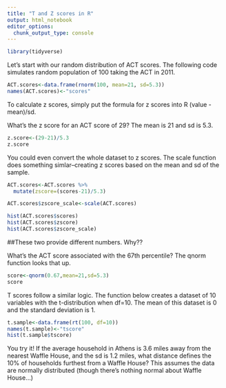 ```yaml
---
title: "T and Z scores in R"
output: html_notebook
editor_options: 
  chunk_output_type: console
---
```


```r
library(tidyverse)
```

Let's start with our random distribution of ACT scores. The following code simulates random population of 100 taking the ACT in 2011.

```r
ACT.scores<-data.frame(rnorm(100, mean=21, sd=5.3))
names(ACT.scores)<-"scores"
```

To calculate z scores, simply put the formula for z scores into R (value - mean)/sd. 

What's the z score for an ACT score of 29? The mean is 21 and sd is 5.3.

```r
z.score<-(29-21)/5.3
z.score
```

You could even convert the whole dataset to z scores. The scale function does something simlar--creating z scores based on the mean and sd of the sample.

```r
ACT.scores<-ACT.scores %>%
  mutate(zscore=(scores-21)/5.3)

ACT.scores$zscore_scale<-scale(ACT.scores)

hist(ACT.scores$scores)
hist(ACT.scores$zscore)
hist(ACT.scores$zscore_scale)
```

##These two provide different numbers. Why??

What's the ACT score associated with the 67th percentile? The qnorm function looks that up.

```r
score<-qnorm(0.67,mean=21,sd=5.3)
score
```

T scores follow a similar logic. The function below creates a dataset of 10 variables with the t-distribution when df=10. The mean of this dataset is 0 and the standard deviation is 1.

```r
t.sample<-data.frame(rt(100, df=10))
names(t.sample)<-"tscore"
hist(t.sample$tscore)
```

You try it! If the average household in Athens is 3.6 miles away from the nearest Waffle House, and the sd is 1.2 miles, what distance defines the 10% of households furthest from a Waffle House? This assumes the data are normally distributed (though there's nothing normal about Waffle House...)
